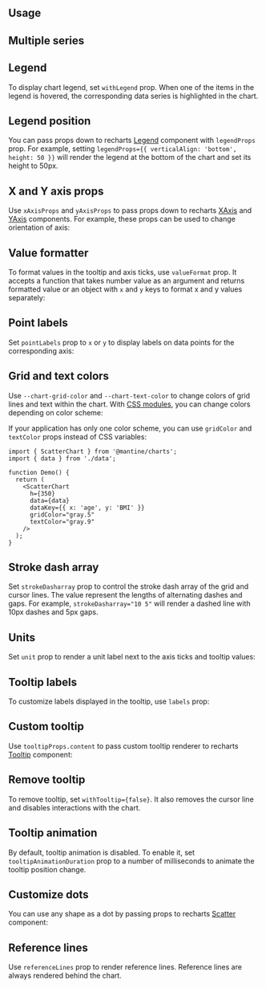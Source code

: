 

## Usage

<Demo data={ScatterChartDemos.usage} />

## Multiple series

<Demo data={ScatterChartDemos.multipleSeries} />

## Legend

To display chart legend, set `withLegend` prop. When one of the items in the legend
is hovered, the corresponding data series is highlighted in the chart.

<Demo data={ScatterChartDemos.legend} />

## Legend position

You can pass props down to recharts [Legend](https://recharts.org/en-US/api/Legend)
component with `legendProps` prop. For example, setting `legendProps={{ verticalAlign: 'bottom', height: 50 }}`
will render the legend at the bottom of the chart and set its height to 50px.

<Demo data={ScatterChartDemos.legendPosition} />

## X and Y axis props

Use `xAxisProps` and `yAxisProps` to pass props down to recharts [XAxis](https://recharts.org/en-US/api/XAxis)
and [YAxis](https://recharts.org/en-US/api/YAxis) components. For example, these props
can be used to change orientation of axis:

<Demo data={ScatterChartDemos.axisProps} />

## Value formatter

To format values in the tooltip and axis ticks, use `valueFormat` prop. It accepts
a function that takes number value as an argument and returns formatted value or an
object with `x` and `y` keys to format x and y values separately:

<Demo data={ScatterChartDemos.valueFormatter} />

## Point labels

Set `pointLabels` prop to `x` or `y` to display labels on data points for the
corresponding axis:

<Demo data={ScatterChartDemos.pointLabels} />

## Grid and text colors

Use `--chart-grid-color` and `--chart-text-color` to change colors of
grid lines and text within the chart. With [CSS modules](/styles/css-modules/), you can change colors
depending on color scheme:

<Demo data={ScatterChartDemos.gridColor} />

If your application has only one color scheme, you can use `gridColor` and `textColor`
props instead of CSS variables:

```tsx
import { ScatterChart } from '@mantine/charts';
import { data } from './data';

function Demo() {
  return (
    <ScatterChart
      h={350}
      data={data}
      dataKey={{ x: 'age', y: 'BMI' }}
      gridColor="gray.5"
      textColor="gray.9"
    />
  );
}
```

## Stroke dash array

Set `strokeDasharray` prop to control the stroke dash array of the grid and cursor
lines. The value represent the lengths of alternating dashes and gaps. For example,
`strokeDasharray="10 5"` will render a dashed line with 10px dashes and 5px gaps.

<Demo data={ScatterChartDemos.strokeDasharray} />

## Units

Set `unit` prop to render a unit label next to the axis ticks and tooltip values:

<Demo data={ScatterChartDemos.units} />

## Tooltip labels

To customize labels displayed in the tooltip, use `labels` prop:

<Demo data={ScatterChartDemos.labels} />

## Custom tooltip

Use `tooltipProps.content` to pass custom tooltip renderer to recharts [Tooltip](https://recharts.org/en-US/api/Tooltip)
component:

<Demo data={ScatterChartDemos.customTooltip} />

## Remove tooltip

To remove tooltip, set `withTooltip={false}`. It also removes the cursor line
and disables interactions with the chart.

<Demo data={ScatterChartDemos.noTooltip} />

## Tooltip animation

By default, tooltip animation is disabled. To enable it, set `tooltipAnimationDuration`
prop to a number of milliseconds to animate the tooltip position change.

<Demo data={ScatterChartDemos.tooltipAnimation} />

## Customize dots

You can use any shape as a dot by passing props to recharts [Scatter](https://recharts.org/en-US/api/Scatter)
component:

<Demo data={ScatterChartDemos.dotSize} />

## Reference lines

Use `referenceLines` prop to render reference lines. Reference lines are always
rendered behind the chart.

<Demo data={ScatterChartDemos.referenceLines} />
